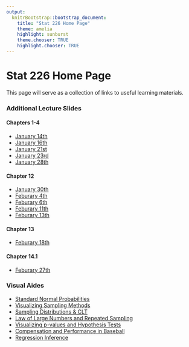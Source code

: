 ```yaml
---
output:
  knitrBootstrap::bootstrap_document:
    title: "Stat 226 Home Page"
    theme: amelia
    highlight: sunburst
    theme.chooser: TRUE
    highlight.chooser: TRUE
---
```


# Stat 226 Home Page

This page will serve as a collection of links to useful learning materials.

### Additional Lecture Slides

#### Chapters 1-4

* [January 14th](http://cpsievert.github.io/slides/stat226/0114)
* [January 16th](http://cpsievert.github.io/slides/stat226/0116)
* [January 21st](http://cpsievert.github.io/slides/stat226/0121)
* [January 23rd](http://cpsievert.github.io/slides/stat226/0123)
* [January 28th](http://cpsievert.github.io/slides/stat226/0128)

#### Chapter 12

* [January 30th](http://cpsievert.github.io/slides/stat226/0130)
* [Feburary 4th](http://cpsievert.github.io/slides/stat226/0204)
* [Feburary 6th](http://cpsievert.github.io/slides/stat226/0206)
* [Feburary 11th](http://cpsievert.github.io/slides/stat226/0211)
* [Feburary 13th](http://cpsievert.github.io/slides/stat226/0213)

#### Chapter 13

* [Feburary 18th](http://cpsievert.github.io/slides/stat226/0218)

#### Chapter 14.1

* [Feburary 27th](http://cpsievert.github.io/slides/stat226/0227)

### Visual Aides

* [Standard Normal Probabilities](http://glimmer.rstudio.com/cpsievert/cdf)
* [Visualizing Sampling Methods](http://glimmer.rstudio.com/cpsievert/sampling)
* [Sampling Distributions & CLT](http://glimmer.rstudio.com/cpsievert/CLT)
* [Law of Large Numbers and Repeated Sampling](http://glimmer.rstudio.com/cpsievert/intervals/)
* [Visualizing p-values and Hypothesis Tests](http://glimmer.rstudio.com/cpsievert/testing2/)
* [Compensation and Performance in Baseball](http://cpsievert.github.io/stat226/baseball)
* [Regression Inference](http://glimmer.rstudio.com/cpsievert/regInf2/)
